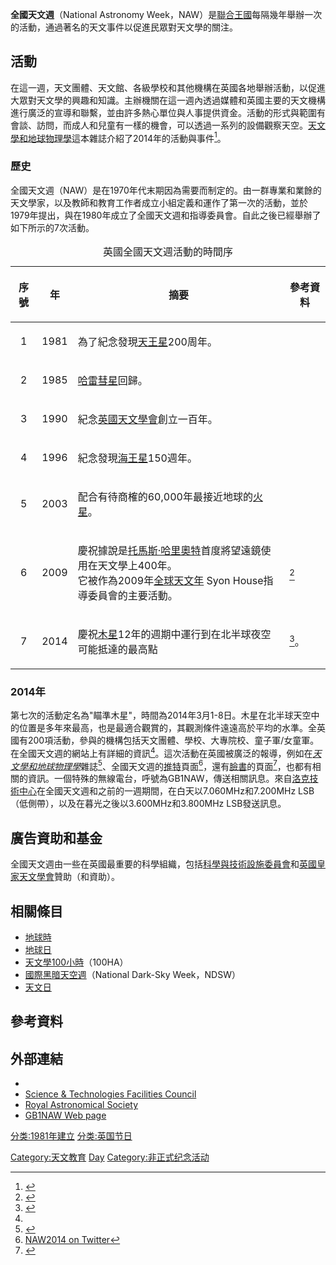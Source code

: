 {{Infobox recurring event
| name =全國天文週（National Astronomy Week，NAW）
| native_name =
| logo =
| logo_caption =
| image =
| caption =
| status = 活動
| genre = 與天文相關的活動和競賽
| date = 
| begins =
| ends =
| frequency = 值得注意的活動；<br/>期間：1星期
| venue =
| location =
| country = [[英國|英國]]
| years_active = 33
| first = {{Start date|1981}}
| founder_name = 
| last = 
| prev = 2014
| next = 尚未確定
| participants = 由[[天文學家|天文學家]]和天文愛好者舉辦觀測與活動
| attendance =
| area =
| budget =
| patron =
| organised =
| filing =
| people =
| member =
| website = {{URL|http://astronomyweek.org.uk}}
| footnotes =
}}

'''全國天文週'''（National Astronomy Week，NAW）是[[聯合王國|聯合王國]]每隔幾年舉辦一次的活動，通過著名的天文事件以促進民眾對天文學的關注。

== 活動 ==
在這一週，天文團體、天文館、各級學校和其他機構在英國各地舉辦活動，以促進大眾對天文學的興趣和知識。主辦機關在這一週內透過媒體和英國主要的天文機構進行廣泛的宣導和聯繫，並由許多熱心單位與人事提供資金。活動的形式與範圍有會談、訪問，而成人和兒童有一樣的機會，可以透過一系列的設備觀察天空。[[天文學和地球物理學|天文學和地球物理學]]這本雜誌介紹了2014年的活動與事件<ref>{{cite journal |title=Target Jupiter: National Astronomy Week 2014 |url=http://astrogeo.oxfordjournals.org/content/54/2/2.5.2.extract |journal=A&G (2013) |publisher=astrogeo.oxfordjournals |volume=54 |issue=2 |pages=2 |doi=10.1093/astrogeo/att006 |accessdate=1 January 2014 |archive-date=2013-12-24 |archive-url=https://archive.is/20131224120142/http://astrogeo.oxfordjournals.org/content/54/2/2.5.2.extract |dead-url=no }}</ref>。

=== 歷史 ===
全國天文週（NAW）是在1970年代末期因為需要而制定的。由一群專業和業餘的天文學家，以及教師和教育工作者成立小組定義和運作了第一次的活動，並於1979年提出，與在1980年成立了全國天文週和指導委員會。自此之後已經舉辦了如下所示的7次活動。

{| class="wikitable" style="margin: 1em auto 1em auto;"
|+ 英國全國天文週活動的時間序
|-style="text-align:center;"
! 序號
! 年
! 摘要
! 參考資料
|-
| style="text-align:center;"| 1
| style="text-align:center;"| 1981
| 為了紀念發現[[天王星|天王星]]200周年。
| 
|-
| style="text-align:center;"| 2
| style="text-align:center;"| 1985
| [[哈雷彗星|哈雷彗星]]回歸。
| 
|-
| style="text-align:center;"| 3
| style="text-align:center;"| 1990
| 紀念[[英國天文學會|英國天文學會]]創立一百年。
| 
|-
| style="text-align:center;"| 4
| style="text-align:center;"| 1996
| 紀念發現[[海王星|海王星]]150週年。
| 
|-
| style="text-align:center;"| 5
| style="text-align:center;"| 2003
| 配合有待商榷的60,000年最接近地球的[[火星|火星]]。
| 
|-
| style="text-align:center;"| 6
| style="text-align:center;"| 2009
| 慶祝據說是[[托馬斯·哈里奧特|托馬斯·哈里奧特]]首度將望遠鏡使用在天文學上400年。<br/>它被作為2009年[[全球天文年|全球天文年]] Syon House指導委員會的主要活動。
| <ref>{{cite web |url=http://telescope400.org.uk/ |title=Syon Park: Sunday 26th July 2009 |author=<!--Staff writer(s); no by-line.--> |website=telescope400.org.uk |publisher=National Astronomy Week |accessdate=24 December 2013 |archive-date=2015-06-10 |archive-url=https://web.archive.org/web/20150610232303/http://telescope400.org.uk/ |dead-url=no }}</ref>
|-
| style="text-align:center;"| 7
| style="text-align:center;"| 2014
| 慶祝[[木星|木星]]12年的週期中運行到在北半球夜空可能抵達的最高點
| <ref name=NAW>{{cite web |url=http://www.astronomyweek.org.uk |title=Coming! 1st to 8th March 2014 |author=<!--Staff writer(s); no by-line.--> |website=astronomyweek.org.uk |publisher=NAW |accessdate=24 December 2013 |archive-date=2020-04-18 |archive-url=https://web.archive.org/web/20200418074622/https://astronomyweek.org.uk/ |dead-url=no }}</ref>。
|}

=== 2014年 ===
第七次的活動定名為"瞄準木星"，時間為2014年3月1-8日。木星在北半球天空中的位置是多年來最高，也是最適合觀賞的，其觀測條件遠遠高於平均的水準。全英國有200項活動，參與的機構包括天文團體、學校、大專院校、童子軍/女童軍。在全國天文週的網站上有詳細的資訊<ref name=NAW/>。這次活動在英國被廣泛的報導，例如在''[[天文學和地球物理學|天文學和地球物理學]]''雜誌<ref>{{cite journal |title=Target Jupiter: National Astronomy Week 2014 |url=http://astrogeo.oxfordjournals.org/content/54/2/2.5.2.extract |journal=A&G (2013) |publisher=astrogeo.oxfordjournals |volume=54 |issue=2 |pages=2 |doi=10.1093/astrogeo/att006 |accessdate=24 December 2013 |archive-date=2013-12-24 |archive-url=https://archive.is/20131224120142/http://astrogeo.oxfordjournals.org/content/54/2/2.5.2.extract |dead-url=no }}</ref>、全國天文週的[[推特|推特]]頁面<ref>[https://twitter.com/NAW2014NAW2014 NAW2014 on Twitter]</ref>，還有[[臉書|臉書]]的頁面<ref>{{Cite web |url=https://www.facebook.com/astronomyweek |title=NAW2014 on Facebook |access-date=2015-09-08 |archive-date=2021-06-09 |archive-url=https://web.archive.org/web/20210609213755/http://www.facebook.com/astronomyweek }}</ref>，也都有相關的資訊。一個特殊的無線電台，呼號為GB1NAW，傳送相關訊息。來自[[洛克天文台和天象館|洛克技術中心]]在全國天文週和之前的一週期間，在白天以7.060MHz和7.200MHz LSB（低側帶），以及在暮光之後以3.600MHz和3.800MHz LSB發送訊息。

== 廣告資助和基金 ==
全國天文週由一些在英國最重要的科學組織，包括[[科學與技術設施委員會|科學與技術設施委員會]]和[[英國皇家天文學會|英國皇家天文學會]]贊助（和資助）。

== 相關條目 ==
{{Portal bar|天文學|太陽系|太空航行}}
* [[地球時|地球時]]
* [[地球日|地球日]]
* [[全球天文年|天文學100小時]]（100HA）
* [[國際黑暗天空週|國際黑暗天空週]]（National Dark-Sky Week，NDSW）
* [[天文日|天文日]]

== 參考資料 ==
{{reflist|colwidth=25em}}

== 外部連結 ==
* {{official website|http://astronomyweek.org.uk}}
* [http://www.stfc.ac.uk/ Science & Technologies Facilities Council]{{Wayback|url=http://www.stfc.ac.uk/ |date=20150912215541 }}
* [http://www.ras.org.uk Royal Astronomical Society]{{Wayback|url=http://www.ras.org.uk/ |date=20050426012423 }}
* [http://www.qrz.com/db/GB1NAW GB1NAW Web page]{{Wayback|url=http://www.qrz.com/db/GB1NAW |date=20150924083632 }}

[[Category:天文教育|Category:天文教育]]
[[Category:天文活動|Day]]
[[Category:非正式纪念活动|Category:非正式纪念活动]]
[[分类:1981年建立|分类:1981年建立]]
[[分类:英国节日|分类:英国节日]]